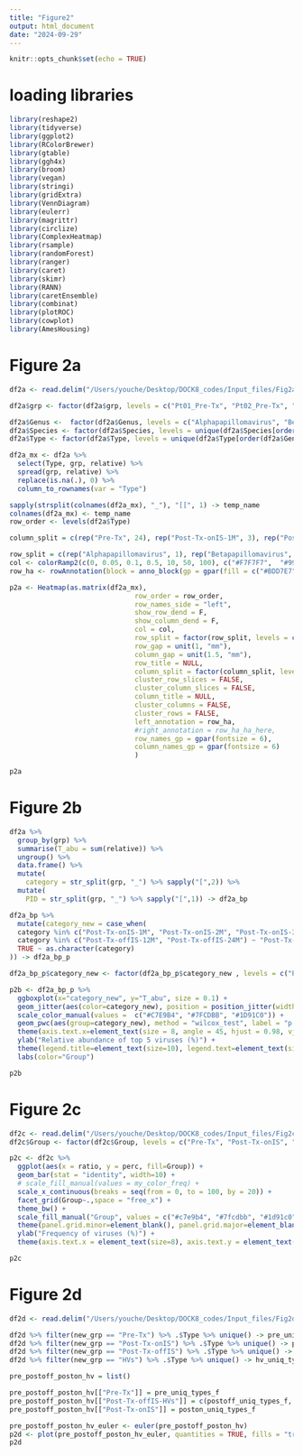 ```yaml
---
title: "Figure2"
output: html_document
date: "2024-09-29"
---
```


```r
knitr::opts_chunk$set(echo = TRUE)
```

# loading libraries
```r
library(reshape2)
library(tidyverse)
library(ggplot2)
library(RColorBrewer)
library(gtable)
library(ggh4x)
library(broom)
library(vegan)
library(stringi)
library(gridExtra)
library(VennDiagram)
library(eulerr)
library(magrittr)
library(circlize)
library(ComplexHeatmap)
library(rsample)
library(randomForest)
library(ranger)
library(caret)
library(skimr)
library(RANN)
library(caretEnsemble)
library(combinat)
library(plotROC)
library(cowplot)
library(AmesHousing)
```


# Figure 2a
```r
df2a <- read.delim("/Users/youche/Desktop/DOCK8_codes/Input_files/Fig2a_input.txt", header = TRUE, sep = "\t", colClasses = c("factor", "factor", "factor", "factor", "factor", "numeric")) # input

df2a$grp <- factor(df2a$grp, levels = c("Pt01_Pre-Tx", "Pt02_Pre-Tx", "Pt03_Pre-Tx", "Pt04_Pre-Tx", "Pt05_Pre-Tx", "Pt06_Pre-Tx", "Pt07_Pre-Tx", "Pt08_Pre-Tx", "Pt09_Pre-Tx", "Pt10_Pre-Tx", "Pt11_Pre-Tx", "Pt12_Pre-Tx", "Pt13_Pre-Tx", "Pt14_Pre-Tx", "Pt15_Pre-Tx", "Pt16_Pre-Tx", "Pt17_Pre-Tx", "Pt18_Pre-Tx", "Pt19_Pre-Tx", "Pt20_Pre-Tx", "Pt21_Pre-Tx", "Pt22_Pre-Tx", "Pt23_Pre-Tx", "Pt24_Pre-Tx", "Pt20_Post-Tx-onIS-1M", "Pt22_Post-Tx-onIS-1M", "Pt23_Post-Tx-onIS-1M", "Pt20_Post-Tx-onIS-2M", "Pt22_Post-Tx-onIS-2M", "Pt23_Post-Tx-onIS-2M", "Pt18_Post-Tx-onIS-3M", "Pt19_Post-Tx-onIS-3M", "Pt20_Post-Tx-onIS-3M", "Pt21_Post-Tx-onIS-3M", "Pt22_Post-Tx-onIS-3M", "Pt23_Post-Tx-onIS-3M", "Pt24_Post-Tx-onIS-3M", "Pt15_Post-Tx-onIS-6M", "Pt16_Post-Tx-onIS-6M", "Pt17_Post-Tx-onIS-6M", "Pt18_Post-Tx-onIS-6M", "Pt19_Post-Tx-onIS-6M", "Pt20_Post-Tx-onIS-6M", "Pt21_Post-Tx-onIS-6M", "Pt09_Post-Tx-onIS>12M", "Pt12_Post-Tx-onIS>12M", "Pt13_Post-Tx-onIS>12M", "Pt05_Post-Tx-offIS-12M", "Pt06_Post-Tx-offIS-12M", "Pt07_Post-Tx-offIS-12M", "Pt08_Post-Tx-offIS-12M", "Pt10_Post-Tx-offIS-12M", "Pt11_Post-Tx-offIS-12M", "Pt14_Post-Tx-offIS-12M", "Pt15_Post-Tx-offIS-12M", "Pt16_Post-Tx-offIS-12M", "Pt17_Post-Tx-offIS-12M", "Pt18_Post-Tx-offIS-12M", "Pt19_Post-Tx-offIS-12M", "Pt20_Post-Tx-offIS-12M", "Pt01_Post-Tx-offIS-24M", "Pt02_Post-Tx-offIS-24M", "Pt03_Post-Tx-offIS-24M", "Pt04_Post-Tx-offIS-24M", "Pt05_Post-Tx-offIS-24M", "Pt06_Post-Tx-offIS-24M", "Pt07_Post-Tx-offIS-24M", "Pt08_Post-Tx-offIS-24M", "Pt09_Post-Tx-offIS-24M", "Pt10_Post-Tx-offIS-24M", "Pt11_Post-Tx-offIS-24M", "Pt24_Post-Tx-offIS-24M"))

df2a$Genus <-  factor(df2a$Genus, levels = c("Alphapapillomavirus", "Betapapillomavirus", "Gammapapillomavirus", "Deltapolyomavirus", "Molluscipoxvirus"))
df2a$Species <- factor(df2a$Species, levels = unique(df2a$Species[order(df2a$Genus)]))
df2a$Type <- factor(df2a$Type, levels = unique(df2a$Type[order(df2a$Genus)]))

df2a_mx <- df2a %>% 
  select(Type, grp, relative) %>% 
  spread(grp, relative) %>% 
  replace(is.na(.), 0) %>% 
  column_to_rownames(var = "Type")

sapply(strsplit(colnames(df2a_mx), "_"), "[[", 1) -> temp_name
colnames(df2a_mx) <- temp_name
row_order <- levels(df2a$Type)

column_split = c(rep("Pre-Tx", 24), rep("Post-Tx-onIS-1M", 3), rep("Post-Tx-onIS-2M", 3), rep("Post-Tx-onIS-3M", 7), rep("Post-Tx-onIS-6M", 7), rep("Post-Tx-onIS>12M", 3), rep("Post-Tx-offIS-12M", 13), rep("Post-Tx-offIS-24M", 12))

row_split = c(rep("Alphapapillomavirus", 1), rep("Betapapillomavirus", 27), rep("Gammapapillomavirus", 58), rep("Deltapolyomavirus", 3), rep("Molluscipoxvirus",1))
col <- colorRamp2(c(0, 0.05, 0.1, 0.5, 10, 50, 100), c("#F7F7F7",  "#9970AB", "#C2A5CF", "#E7D4E8", "#A6DBA0", "#5AAE61", "#1B7837"))
row_ha <- rowAnnotation(block = anno_block(gp = gpar(fill = c("#BDD7E7", "#3182BD", "#08519C", "#F16913", "#fccf09"))), width = unit(1, "mm"))

p2a <- Heatmap(as.matrix(df2a_mx),
                               row_order = row_order,
                               row_names_side = "left",
                               show_row_dend = F, 
                               show_column_dend = F,
                               col = col,
                               row_split = factor(row_split, levels = c("Alphapapillomavirus", "Betapapillomavirus", "Gammapapillomavirus", "Deltapolyomavirus", "Molluscipoxvirus")),
                               row_gap = unit(1, "mm"),
                               column_gap = unit(1.5, "mm"),
                               row_title = NULL,
                               column_split = factor(column_split, levels = c("Pre-Tx", "Post-Tx-onIS-1M", "Post-Tx-onIS-2M", "Post-Tx-onIS-3M", "Post-Tx-onIS-6M", "Post-Tx-onIS>12M",  "Post-Tx-offIS-12M", "Post-Tx-offIS-24M")),
                               cluster_row_slices = FALSE,
                               cluster_column_slices = FALSE, 
                               column_title = NULL, 
                               cluster_columns = FALSE, 
                               cluster_rows = FALSE,
                               left_annotation = row_ha,
                               #right_annotation = row_ha_ha_here,
                               row_names_gp = gpar(fontsize = 6),
                               column_names_gp = gpar(fontsize = 6)
                               ) 

p2a
```

# Figure 2b
```r
df2a %>% 
  group_by(grp) %>% 
  summarise(T_abu = sum(relative)) %>% 
  ungroup() %>% 
  data.frame() %>% 
  mutate(
    category = str_split(grp, "_") %>% sapply("[",2)) %>% 
  mutate(
    PID = str_split(grp, "_") %>% sapply("[",1)) -> df2a_bp

df2a_bp %>% 
  mutate(category_new = case_when(
  category %in% c("Post-Tx-onIS-1M", "Post-Tx-onIS-2M", "Post-Tx-onIS-3M", "Post-Tx-onIS-6M", "Post-Tx-onIS>12M") ~ "Post-Tx-onIS",
  category %in% c("Post-Tx-offIS-12M", "Post-Tx-offIS-24M") ~ "Post-Tx-offIS",
  TRUE ~ as.character(category)
)) -> df2a_bp_p

df2a_bp_p$category_new <- factor(df2a_bp_p$category_new , levels = c("Pre-Tx", "Post-Tx-onIS", "Post-Tx-offIS"))

p2b <- df2a_bp_p %>% 
  ggboxplot(x="category_new", y="T_abu", size = 0.1) +
  geom_jitter(aes(color=category_new), position = position_jitter(width = 0.15), size=0.8) +
  scale_color_manual(values =  c("#C7E9B4", "#7FCDBB", "#1D91C0")) + 
  geom_pwc(aes(group=category_new), method = "wilcox_test", label = "p.adj", p.adjust.method = "BH", size = 0.2, label.size = 2.5) +
  theme(axis.text.x=element_text(size = 8, angle = 45, hjust = 0.98, vjust = 0.98), axis.ticks.x=element_blank(), axis.title.x=element_blank(), axis.title.y=element_text(size=10), axis.text.y=element_text(size=8)) +
  ylab("Relative abundance of top 5 viruses (%)") +
  theme(legend.title=element_text(size=10), legend.text=element_text(size=8), legend.position = "right") +
  labs(color="Group")

p2b
```

# Figure 2c
```r
df2c <- read.delim("/Users/youche/Desktop/DOCK8_codes/Input_files/Fig2c_input.txt", header = TRUE, sep = "\t", colClasses = c("factor", "numeric", "numeric", "numeric", "numeric")) # input
df2c$Group <- factor(df2c$Group, levels = c("Pre-Tx", "Post-Tx-onIS", "Post-Tx-offIS", "HVs"))

p2c <- df2c %>%
  ggplot(aes(x = ratio, y = perc, fill=Group)) +
  geom_bar(stat = "identity", width=10) + 
  # scale_fill_manual(values = my_color_freq) + 
  scale_x_continuous(breaks = seq(from = 0, to = 100, by = 20)) +
  facet_grid(Group~.,space = "free_x") +
  theme_bw() + 
  scale_fill_manual("Group", values = c("#c7e9b4", "#7fcdbb", "#1d91c0", "#c51b8a")) + 
  theme(panel.grid.minor=element_blank(), panel.grid.major=element_blank()) +
  ylab("Frequency of viruses (%)") + 
  theme(axis.text.x = element_text(size=8), axis.text.y = element_text(size=8), axis.title.x=element_blank(), axis.title.y=element_text(size=10))

p2c

```

# Figure 2d
```r
df2d <- read.delim("/Users/youche/Desktop/DOCK8_codes/Input_files/Fig2d_input.txt", header = TRUE, sep = "\t") # input

df2d %>% filter(new_grp == "Pre-Tx") %>% .$Type %>% unique() -> pre_uniq_types_f
df2d %>% filter(new_grp == "Post-Tx-onIS") %>% .$Type %>% unique() -> poston_uniq_types_f
df2d %>% filter(new_grp == "Post-Tx-offIS") %>% .$Type %>% unique() -> postoff_uniq_types_f
df2d %>% filter(new_grp == "HVs") %>% .$Type %>% unique() -> hv_uniq_types_f

pre_postoff_poston_hv = list()

pre_postoff_poston_hv[["Pre-Tx"]] = pre_uniq_types_f
pre_postoff_poston_hv[["Post-Tx-offIS-HVs"]] = c(postoff_uniq_types_f, hv_uniq_types_f) %>% unique()
pre_postoff_poston_hv[["Post-Tx-onIS"]] = poston_uniq_types_f

pre_postoff_poston_hv_euler <- euler(pre_postoff_poston_hv)
p2d <- plot(pre_postoff_poston_hv_euler, quantities = TRUE, fills = "transparent", lty=1:3, edges = c("#c7e9b4", "#7fcdbb", "#1d91c0"))
p2d
```








